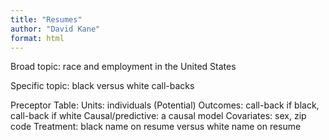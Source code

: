 ```yaml
---
title: "Resumes"
author: "David Kane"
format: html
---
```


Broad topic: race and employment in the United States

Specific topic: black versus white call-backs

Preceptor Table: 
  Units: individuals
  (Potential) Outcomes: call-back if black, call-back if white 
  Causal/predictive: a causal model
  Covariates: sex, zip code
  Treatment: black name on resume versus white name on resume

  
  
